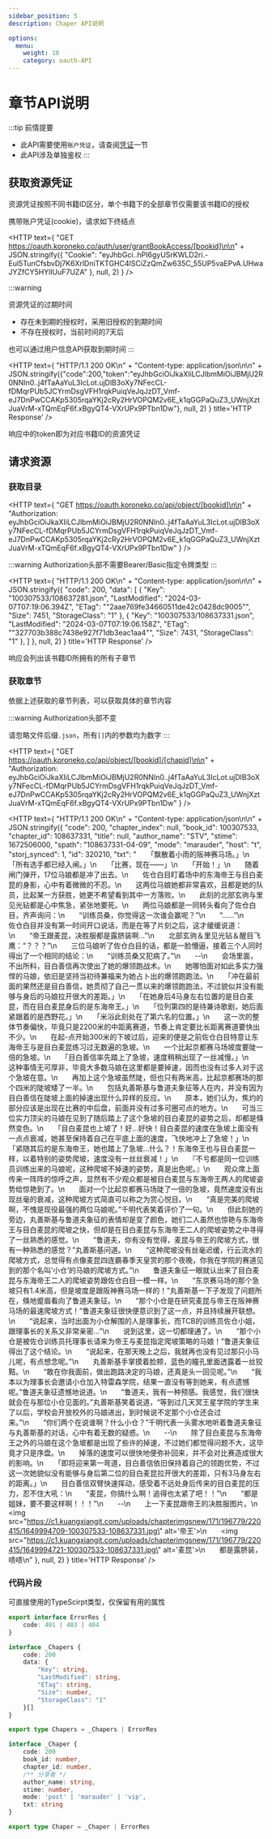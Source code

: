 ```yaml
---
sidebar_position: 5
description: Chaper API说明

options:
  menu:
    weight: 10
    category: oauth-API
---
```


# 章节API说明

:::tip 前情提要
- 此API需要使用`账户凭证`，请查阅[凭证](/docs/oauth-API/token)一节
- 此API涉及单独鉴权
:::


## 获取资源凭证

资源凭证按照不同书籍ID区分，单个书籍下的全部章节仅需要该书籍ID的授权

携带账户凭证(cookie)，请求如下终结点

<HTTP text={
    "GET https://oauth.koroneko.co/auth/user/grantBookAccess/[bookid]\n\n" +
    JSON.stringify({
        "Cookie": "eyJhbGci..hPI6gyUSrKWLD2ri.-Eul5TunCfsbvDj7K6XrlDniTKTGHC4lSCiZzQmZw635C_55UP5vaEPvA.UHwaJYZfCY5HYlIUuF7UZA"
    }, null, 2)
} />

:::warning

资源凭证的过期时间

- 存在未到期的授权时，采用旧授权的到期时间
- 不存在授权时，当前时间的7天后

也可以通过用户信息API获取到期时间
:::

<HTTP text={
    "HTTP/1.1 200 OK\n" +
    "Content-type: application/json\n\n" +
    JSON.stringify({"code":200,"token":"eyJhbGciOiJkaXIiLCJlbmMiOiJBMjU2R0NNIn0..j4fTaAaYuL3IcLot.ujDlB3oXy7NFecCL-fDMqrPUb5JCYrmDsgVFH1rqkPuiqVeJqJzDT_Vmf-eJ7DnPwCCAKp5305rqaYKj2cRy2HrVOPQM2v6E_k1qGGPaQuZ3_UWnjXztJuaVrM-xTQmEqF6f.xBgyQT4-VXrUPx9PTbn1Dw"}, null, 2)
} title='HTTP Response' />

响应中的token即为对应书籍ID的资源凭证

## 请求资源

### 获取目录

<HTTP text={
    "GET https://oauth.koroneko.co/api/object/[bookid]\n\n" +
    "Authorization: eyJhbGciOiJkaXIiLCJlbmMiOiJBMjU2R0NNIn0..j4fTaAaYuL3IcLot.ujDlB3oXy7NFecCL-fDMqrPUb5JCYrmDsgVFH1rqkPuiqVeJqJzDT_Vmf-eJ7DnPwCCAKp5305rqaYKj2cRy2HrVOPQM2v6E_k1qGGPaQuZ3_UWnjXztJuaVrM-xTQmEqF6f.xBgyQT4-VXrUPx9PTbn1Dw"
} />

:::warning
Authorization头部不需要Bearer/Basic指定令牌类型
:::

<HTTP text={
    "HTTP/1.1 200 OK\n" +
    "Content-type: application/json\n\n" +
    JSON.stringify({
        "code": 200,
        "data": [
            {
                "Key": "100307533/108637281.json",
                "LastModified": "2024-03-07T07:19:06.394Z",
                "ETag": "\"2aae769fe34660511de42c0428dc9005\"",
                "Size": 7451,
                "StorageClass": "1"
            },
            {
                "Key": "100307533/108637331.json",
                "LastModified": "2024-03-07T07:19:06.158Z",
                "ETag": "\"327703b388c7438e927f71db3eac1aa4\"",
                "Size": 7431,
                "StorageClass": "1"
            },
        ]
    }, null, 2)
} title='HTTP Response' />

响应会列出该书籍ID所拥有的所有子章节

### 获取章节

依据上述获取的章节列表，可以获取具体的章节内容

:::warning
Authorization头部不变

请忽略文件后缀`.json`，所有`[]`内的参数均为数字
:::

<HTTP text={
    "GET https://oauth.koroneko.co/api/object/[bookid]/[chapid]\n\n" +
    "Authorization: eyJhbGciOiJkaXIiLCJlbmMiOiJBMjU2R0NNIn0..j4fTaAaYuL3IcLot.ujDlB3oXy7NFecCL-fDMqrPUb5JCYrmDsgVFH1rqkPuiqVeJqJzDT_Vmf-eJ7DnPwCCAKp5305rqaYKj2cRy2HrVOPQM2v6E_k1qGGPaQuZ3_UWnjXztJuaVrM-xTQmEqF6f.xBgyQT4-VXrUPx9PTbn1Dw"
} />


<HTTP text={
    "HTTP/1.1 200 OK\n" +
    "Content-type: application/json\n\n" +
    JSON.stringify({
        "code": 200,
        "chapter_index": null,
        "book_id": 100307533,
        "chapter_id": 108637331,
        "title": null,
        "author_name": "STV",
        "stime": 1672506000,
        "spath": "108637331-04-09",
        "mode": "marauder",
        "host": "t",
        "storj_synced": 1,
        "id": 320210,
        "txt": "　　「飘散着小雨的阪神赛马场。」\n　　「所有选手都已经入闸。」\n　　「比赛，现在——」\n　　「开始！」\n　　随着闸门弹开，17位马娘都是冲了出去。\n　　佐仓白目盯着场中的东海帝王与目白麦昆的身影，心中有着微微的不忍。\n　　这两位马娘她都非常喜欢，且都是她的队员，比起某一方获胜，她更不希望看到其中一方落败。\n　　此刻的北部玄驹与里见光钻都是心中焦急，紧张地要死。\n　　两位马娘都是一同转头看向了佐仓白目，齐声询问：\n　　“训练员桑，你觉得这一次谁会赢呢？”\n　　“......”\n　　佐仓白目并没有第一时间开口说话，而是在等了片刻之后，这才缓缓说道：\n　　“帝王跟麦昆，决胜服都是露脐装啊...”\n　　北部玄驹＆里见光钻＆醒目飞鹰：“？？？”\n　　三位马娘听了佐仓白目的话，都是一脸懵逼，接着三个人同时得出了一个相同的结论：\n　　“训练员桑又犯病了。”\n　　--\n　　会场里面，不出所料，目白善信再次使出了她的爆领跑战术。\n　　她哪怕面对如此多实力强悍的马娘，依旧是坚持当初待兼福来为她占卜出的爆领跑跑法。\n　　「冲在最前面的果然还是目白善信，她贯彻了自己一贯以来的爆领跑跑法，不过貌似并没有能够与身后的马娘拉开很大的差距。」\n　　「在她身后4马身左右位置的是目白麦昆，而在目白麦昆身后的是东海帝王。」\n　　「位列第四的是待兼诗歌剧，她后面紧跟着的是西野花。」\n　　「米浴此刻处在了第六名的位置。」\n　　这一次的整体节奏偏快，毕竟只是2200米的中距离赛道，节奏上肯定要比长距离赛道要快出不少。\n　　在起-点开始300米的下坡过后，迎来的便是之前佐仓白目特意让东海帝王与是目白麦昆练习过无数遍的急坡。\n　　一个比起京都赛马场坡度要陡一倍的急坡。\n　　「目白善信率先踏上了急坡，速度稍稍出现了一丝减慢。」\n　　这种事情无可厚非，毕竟大多数马娘在这里都是要掉速，因而也没有过多人对于这个急坡在意。\n　　再加上这个急坡虽然陡，但也只有两米高，比起京都赛场的那个四米的陡坡矮了一半。\n　　包括丸善斯基与鲁道夫象征等人在内，并没有因为目白善信在陡坡上面的掉速出现什么异样的反应。\n　　原本，她们认为，焦灼的部分应该是出现在比赛的中后盘，前面并没有过多可圈可点的地方。\n　　可当三位实力顶尖的马娘在见到了随后踏上了这个急坡的目白麦昆的姿势之后，却都是倏然变色。\n　　「目白麦昆也上坡了！好...好快！目白麦昆的速度在急坡上面没有一点点衰减，她甚至保持着自己在平底上面的速度，飞快地冲上了急坡！」\n　　「紧随其后的是东海帝王，她也踏上了急坡...什么？！东海帝王也与目白麦昆一样，以着特别的姿势爬坡，速度没有一丝丝衰减！」\n　　『不亏都是同一位训练员训练出来的马娘呢，这种爬坡不掉速的姿势，真是出色呢。』\n　　观众席上面传来一阵阵的惊呼之声，显然有不少观众都是被目白麦昆与东海帝王两人的爬坡姿势给惊艳到了。\n　　面对一个比起京都赛马场陡了一倍的急坡，竟然速度没有出现丝毫的衰减，这种爬坡方式简直可以称之为赏心悦目。\n　　“真是完美的爬坡啊，不愧是现役最强的两位马娘呢。”千明代表笑着评价了一句。\n　　但此刻她的旁边，丸善斯基与鲁道夫象征的表情却是变了颜色，她们二人虽然也惊艳与东海帝王与目白麦昆的爬坡之快，但却是在目白麦昆与东海帝王二人的爬坡姿势之中寻得了一丝熟悉的感觉。\n　　“鲁道夫，你有没有觉得，麦昆与帝王的爬坡方式，很有一种熟悉的感觉？”丸善斯基问道。\n　　“这种爬坡没有丝毫迟缓，行云流水的爬坡方式，总觉得有点像麦昆四连霸春季天皇赏的那个夜晚，你我在学院的赛道见到的那个名叫‘小仓’的马娘的爬坡方式。”\n　　鲁道夫象征一眼就认出来了目白麦昆与东海帝王二人的爬坡姿势跟佐仓白目一模一样。\n　　“东京赛马场的那个急坡只有1.4米高，但是坡度是跟阪神赛马场一样的！”丸善斯基一下子发现了问题所在，倏地蹙眉看向了鲁道夫象征。\n　　“那个小仓是在研究麦昆与帝王在阪神赛马场的最速爬坡方式！”鲁道夫象征很快便意识到了这一点，并且持续展开联想。\n　　“说起来，当时出面为小仓解围的人是理事长，而TCB的训练员佐仓小姐，跟理事长的关系又非常亲密...”\n　　说到这里，这一切都理通了。\n　　“那个小仓是被佐仓训练员托理事长请来为帝王与麦昆指定爬坡策略的马娘！”鲁道夫象征得出了这个结论。\n　　“说起来，在那天晚上之后，我就再也没有见过那只小马儿呢，有点想念呢。”\n　　丸善斯基手掌摸着脸颊，蓝色的瞳孔里面透露着一丝狡黠。\n　　“敢在你我面前，做出跑路决定的马娘，还真是头一回见呢。”\n　　“我本以为理事长会邀请小仓加入特雷森学院，结果一直没有等到她来，有点遗憾呢。”鲁道夫象征遗憾地说道。\n　　“鲁道夫，我有一种预感。我感觉，我们很快就会在与那位小仓见面的。”丸善斯基笑着说道，“等到过几天冥王星学院的学生来了以后，学校会开放校外的马娘进出，到时候说不定那个小仓还会过来。”\n　　“你们两个在说谁啊？什么小仓？”千明代表一头雾水地听着鲁道夫象征与丸善斯基的对话，心中有着无数的疑惑。\n　　--\n　　除了目白麦昆与东海帝王之外的马娘在这个急坡都是出现了些许的掉速，不过她们都觉得问题不大，这毕竟才只是序盘。\n　　掉落的速度可以很快地便弥补回来，并不会对比赛造成很大的影响。\n　　「即将迎来第一弯道，目白善信依旧保持着自己的领跑优势，不过这一次她貌似没有能够与身后第二位的目白麦昆拉开很大的差距，只有3马身左右的距离。」\n　　目白善信双臂快速挥动，感受着不远处身后传来的目白麦昆的压力，忍不住大吼：\n　　“麦昆，你搞什么啊！追得也太紧了吧！！”\n　　“都是姐妹，要不要这样啊！！！”\n　　--\n　　上一下麦昆跟帝王的决胜服图片。\n　　<img src=\"https://c1.kuangxiangit.com/uploads/chapterimgsnew/171/196779/220415/1649994709-100307533-108637331.jpg\" alt='帝王'>\n　　<img src=\"https://c1.kuangxiangit.com/uploads/chapterimgsnew/171/196779/220415/1649994721-100307533-108637331.jpg\" alt='麦昆'>\n　　都是露脐装，啧啧\n"
    }, null, 2)
} title='HTTP Response' />


### 代码片段

可直接使用的TypeScirpt类型，仅保留有用的属性
```ts
export interface ErrorRes {
    code: 401 | 403 | 404
}

interface _Chapers {
    code: 200
    data: {
        "Key": string,
        "LastModified": string,
        "ETag": string,
        "Size": number,
        "StorageClass": "1"
    }[]
}

export type Chapers = _Chapers | ErrorRes

interface _Chaper {
    code: 200
    book_id: number,
    chapter_id: number,
    /** 分享者 */
    author_name: string,
    stime: number,
    mode: 'post' | 'marauder' | 'vip',
    txt: string
}

export type Chaper = _Chaper | ErrorRes
```